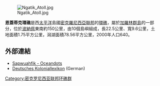 [[Image:Ngatik_Atoll.jpg|thumb]]

'''恩蓋蒂克環礁'''是西[[太平洋|太平洋]]島國[[密克羅尼西亞聯邦|密克羅尼西亞聯邦]]的[[環礁|環礁]]，屬於[[加羅林群島|加羅林群島]]的一部分，位於[[波納佩|波納佩]]東南約150公里，由10個島嶼組成，長22.5公里、寬9.6公里，土地面積1.75平方公里，潟湖面積78.56平方公里，2000年人口640。

==外部連結==
* [http://www.oceandots.com/pacific/caroline/sapwuahfik.php Sapwuahfik - Oceandots] {{Wayback|url=http://www.oceandots.com/pacific/caroline/sapwuahfik.php |date=20101223043232 }}
* [http://www.ub.bildarchiv-dkg.uni-frankfurt.de/Bildprojekt/Lexikon/php/suche_db.php?suchname=Ngatik Deutsches Koloniallexikon] {{Wayback|url=http://www.ub.bildarchiv-dkg.uni-frankfurt.de/Bildprojekt/Lexikon/php/suche_db.php?suchname=Ngatik |date=20200501022624 }} (German)

{{Coord|5.813056|N|157.276667|E|display=title|type:isle_region:FM-PNI}}
[[Category:密克罗尼西亚联邦环礁群|Category:密克罗尼西亚联邦环礁群]]